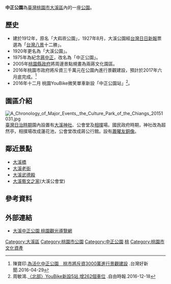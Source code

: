 {{otheruses|subject=台灣桃園市大溪區的一個公園|other=其餘同名公園|中正公園}}
{{tw monument
|name       = 大溪公園
|formername =  
|image      = Daxi Zhongzheng Park 大溪中正公園 - panoramio.jpg
|imagename  = 
|othername  = 
|formalname = 
|level      = 文化景觀
|class      = 歷史名園
|time       = 
|location   = {{flagicon|ROC}}[[桃園市|桃園市]][[大溪區|大溪區]]普濟路
|open       = 
|cost       = 
|website    = 
|reg_url    = https://nchdb.boch.gov.tw/assets/overview/culturalLandscape/20200710000001
}}
'''中正公園'''為[[臺灣|臺灣]][[桃園市|桃園市]][[大溪區|大溪區]]內的一座[[公園|公園]]。

==歷史==
*建於1912年，原名「大嵙崁公園」，1927年8月，大溪公園經[[台灣日日新報|台灣日日新報]]票選為「[[台灣八景|台灣八景]]十二勝」。
*1920年更名為「大溪公園」。
*1975年為紀念[[蔣中正|蔣中正]]，改名為「中正公園」。
*2005年[[桃園縣政府|桃園縣政府]]將周邊景點規畫為兩蔣文化園區。
*2016年桃園市政府將斥資三千萬元在公園內進行景觀建設，預計於2017年六月底完成。<ref>陳寶印.[http://n.yam.com/taiwanhot/place/20160429/20160429680156.html 為活化中正公園　桃市將斥資3000萬進行景觀建設] {{Wayback|url=http://n.yam.com/taiwanhot/place/20160429/20160429680156.html |date=20170105015910 }}.台灣好新聞.2016-04-29</ref>
*2016年十二月 桃園YouBike微笑單車新設「中正公園站」<ref>周敏鴻.[http://news.ltn.com.tw/news/local/paper/1062916 〈北部〉YouBike新設5站 增262個車位] {{Wayback|url=http://news.ltn.com.tw/news/local/paper/1062916 |date=20161221235331 }}.自由時報.2016-12-18</ref>。

==園區介紹==
[[File:A_Chronology_of_Major_Events,_the_Culture_Park_of_the_Chiangs_20151031.jpg|thumb]]
[[臺灣日治時期|臺灣日治時期]]園內設置有[[大溪神社|大溪神社]]、公會堂及[[相撲|相撲]]場。國民政府時期，神社改為超然亭，相撲場改成蓮花池，公會堂改成蔣公行館。設有[[蕭曜友銅像|蕭曜友銅像]]。

==鄰近景點==
*[[大溪橋|大溪橋]]
*[[大溪老街|大溪老街]]
*[[大溪武德殿|大溪武德殿]]
*[[大溪公會堂|大溪藝文之家]](大溪公會堂)

==參考資料==
{{reflist}}

==外部連結==
*[https://web.archive.org/web/20181011222944/https://travel.tycg.gov.tw/zh-tw/travel/attraction/395 大溪中正公園  桃園觀光導覽網]

{{桃園市文化資產}}

[[Category:大溪區|Category:大溪區]]
[[Category:桃園市公園|Category:桃園市公園]]
[[Category:中正公園|Category:中正公園]]
[[Category:台灣文化景觀|桃]]
[[Category:桃園市文化資產|Category:桃園市文化資產]]